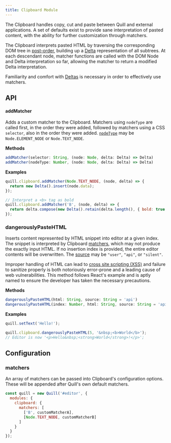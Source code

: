 ```yaml
---
title: Clipboard Module
---
```


The Clipboard handles copy, cut and paste between Quill and external applications. A set of defaults exist to provide sane interpretation of pasted content, with the ability for further customization through matchers.

The Clipboard interprets pasted HTML by traversing the corresponding DOM tree in [post-order](https://en.wikipedia.org/wiki/Tree_traversal#Post-order), building up a [Delta](/docs/delta/) representation of all subtrees. At each descendant node, matcher functions are called with the DOM Node and Delta interpretation so far, allowing the matcher to return a modified Delta interpretation.

Familiarity and comfort with [Deltas](/docs/delta/) is necessary in order to effectively use matchers.


## API

#### addMatcher

Adds a custom matcher to the Clipboard. Matchers using `nodeType` are called first, in the order they were added, followed by matchers using a CSS `selector`, also in the order they were added. [`nodeType`](https://developer.mozilla.org/en-US/docs/Web/API/Node/nodeType) may be `Node.ELEMENT_NODE` or `Node.TEXT_NODE`.

**Methods**

```javascript
addMatcher(selector: String, (node: Node, delta: Delta) => Delta)
addMatcher(nodeType: Number, (node: Node, delta: Delta) => Delta)
```

**Examples**

```javascript
quill.clipboard.addMatcher(Node.TEXT_NODE, (node, delta) => {
  return new Delta().insert(node.data);
});

// Interpret a <b> tag as bold
quill.clipboard.addMatcher('B', (node, delta) => {
  return delta.compose(new Delta().retain(delta.length(), { bold: true }));
});
```

### dangerouslyPasteHTML

Inserts content represented by HTML snippet into editor at a given index. The snippet is interpreted by Clipboard [matchers](#addMatcher), which may not produce the exactly input HTML. If no insertion index is provided, the entire editor contents will be overwritten. The [source](/docs/api/#events) may be `"user"`, `"api"`, or `"silent"`.

Improper handling of HTML can lead to [cross site scripting (XSS)](https://www.owasp.org/index.php/Cross-site_Scripting_(XSS)) and failure to sanitize properly is both notoriously error-prone and a leading cause of web vulnerabilities. This method follows React's example and is aptly named to ensure the developer has taken the necessary precautions.

**Methods**

```javascript
dangerouslyPasteHTML(html: String, source: String = 'api')
dangerouslyPasteHTML(index: Number, html: String, source: String = 'api')
```

**Examples**

```javascript
quill.setText('Hello!');

quill.clipboard.dangerouslyPasteHTML(5, '&nbsp;<b>World</b>');
// Editor is now '<p>Hello&nbsp;<strong>World</strong>!</p>';
```


## Configuration

### matchers

An array of matchers can be passed into Clipboard's configuration options. These will be appended after Quill's own default matchers.

```javascript
const quill = new Quill('#editor', {
  modules: {
    clipboard: {
      matchers: [
        ['B', customMatcherA],
        [Node.TEXT_NODE, customMatcherB]
      ]
    }
  }
});
```
